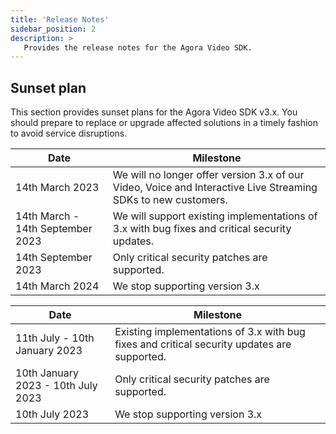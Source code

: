 ```yaml
---
title: 'Release Notes'
sidebar_position: 2
description: >
   Provides the release notes for the Agora Video SDK.
---
```




## Sunset plan

This section provides sunset plans for the Agora Video SDK v3.x. You should prepare to replace or upgrade affected
solutions in a timely fashion to avoid service disruptions.

<PlatformWrapper notAllowed="web">

  | Date                              | Milestone                                                  |
  | ----------------------------------| -----------------------------------------------------------|
  | 14th March 2023                   | We will no longer offer version 3.x of our Video, Voice and Interactive Live Streaming SDKs to new customers. |
  | 14th March - 14th September 2023  | We will support existing implementations of 3.x with bug fixes and critical security updates. |
  | 14th September 2023               | Only critical security patches are supported. |
  | 14th March 2024                   | We stop supporting version 3.x|

</PlatformWrapper>

<PlatformWrapper platform="web">


  | Date                              | Milestone                                                  |
  | ----------------------------------| -----------------------------------------------------------|
  | 11th July - 10th January 2023  | Existing implementations of 3.x with bug fixes and critical security updates are supported. |
  | 10th January 2023 - 10th July 2023 | Only critical security patches are supported. |
  | 10th July 2023                   | We stop supporting version 3.x|

</PlatformWrapper>

<ReleaseNote PRODUCT="Interactive Live Streaming" CLIENT="app" PATH="interactive-live-streaming" />

